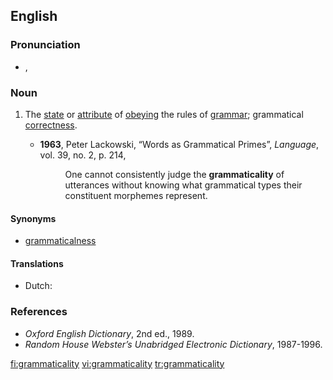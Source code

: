 ==English==

===Pronunciation===
* {{a|UK}} {{IPA|/ˈgɹə.mæt.ɪˌkæl.ɪ.ti/}}, {{SAMPA|/"gr@.m{t.I%k{l.I.ti/}}

===Noun===
{{en-noun|-}}

# {{context|of language}} The [[state]] or [[attribute]] of [[obey]]ing the rules of [[grammar]]; grammatical [[correctness]].
#* '''1963''', Peter Lackowski, “Words as Grammatical Primes”, ''Language'', vol. 39, no. 2, p. 214,
#*: One cannot consistently judge the '''grammaticality''' of utterances without knowing what grammatical types their constituent morphemes represent.

====Synonyms====
*[[grammaticalness]]

====Translations====
{{trans-top|state of obeying the rules of grammar}}
* Dutch: {{t|nl|grammaticaliteit}}
{{trans-mid}}
{{trans-bottom}}

===References===
*''Oxford English Dictionary'', 2nd ed., 1989.
*''Random House Webster’s Unabridged Electronic Dictionary'', 1987-1996.

[[fi:grammaticality]]
[[vi:grammaticality]]
[[tr:grammaticality]]